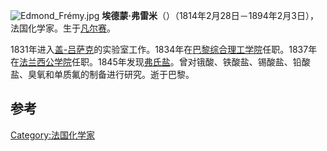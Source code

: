{{Refimprove|time=2021-12-03T07:44:52+00:00}}
[[File:Edmond_Frémy.jpg|right]]
'''埃德蒙·弗雷米'''（{{lang-en|Edmond Frémy}}）（1814年2月28日－1894年2月3日），法国化学家。生于[[凡尔赛|凡尔赛]]。

1831年进入[[约瑟夫·路易·盖-吕萨克|盖-吕萨克]]的实验室工作。1834年在[[巴黎综合理工学院|巴黎综合理工学院]]任职。1837年在[[法兰西公学院|法兰西公学院]]任职。1845年发现[[弗氏盐|弗氏盐]]。曾对锇酸、铁酸盐、锡酸盐、铅酸盐、臭氧和单质氟的制备进行研究。逝于巴黎。

==参考==
{{reflist}}
{{Authority control}}
{{stub|化学家}}
[[Category:法国化学家|Category:法国化学家]]